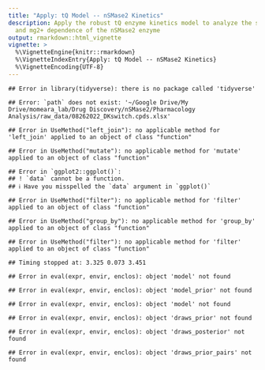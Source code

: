 ```yaml
---
title: "Apply: tQ Model -- nSMase2 Kinetics"
description: Apply the robust tQ enzyme kinetics model to analyze the substrate
  and mg2+ dependence of the nSMase2 enzyme
output: rmarkdown::html_vignette
vignette: >
  %\VignetteEngine{knitr::rmarkdown}
  %\VignetteIndexEntry{Apply: tQ Model -- nSMase2 Kinetics}
  %\VignetteEncoding{UTF-8}
---
```

  




```
## Error in library(tidyverse): there is no package called 'tidyverse'
```



```
## Error: `path` does not exist: '~/Google Drive/My Drive/momeara_lab/Drug Discovery/nSMase2/Pharmacology Analysis/raw_data/08262022_DKswitch.cpds.xlsx'
```

```
## Error in UseMethod("left_join"): no applicable method for 'left_join' applied to an object of class "function"
```

```
## Error in UseMethod("mutate"): no applicable method for 'mutate' applied to an object of class "function"
```



```
## Error in `ggplot2::ggplot()`:
## ! `data` cannot be a function.
## ℹ Have you misspelled the `data` argument in `ggplot()`
```



```
## Error in UseMethod("filter"): no applicable method for 'filter' applied to an object of class "function"
```



```
## Error in UseMethod("group_by"): no applicable method for 'group_by' applied to an object of class "function"
```



```
## Error in UseMethod("filter"): no applicable method for 'filter' applied to an object of class "function"
```

```
## Timing stopped at: 3.325 0.073 3.451
```



```
## Error in eval(expr, envir, enclos): object 'model' not found
```

```
## Error in eval(expr, envir, enclos): object 'model_prior' not found
```

```
## Error in eval(expr, envir, enclos): object 'model' not found
```


```
## Error in eval(expr, envir, enclos): object 'draws_prior' not found
```

```
## Error in eval(expr, envir, enclos): object 'draws_posterior' not found
```

```
## Error in eval(expr, envir, enclos): object 'draws_prior_pairs' not found
```








